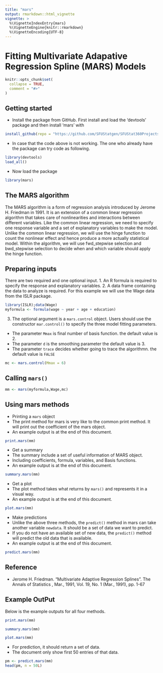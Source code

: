 ```yaml
---
title: "mars"
output: rmarkdown::html_vignette
vignette: >
  %\VignetteIndexEntry{mars}
  %\VignetteEngine{knitr::rmarkdown}
  %\VignetteEncoding{UTF-8}
---
```


# Fitting Multivariate Adapative Regression Spline (MARS) Models

```r
knitr::opts_chunk$set(
  collapse = TRUE,
  comment = "#>"
)
```

## Getting started

* Install the package from GitHub. First install and load the 'devtools' package and then install 'mars' with
```r
install_github(repo = "https://github.com/SFUStatgen/SFUStat360Projects",subdir = "Projects/Project13/mars")
```

* In case that the code above is not working. The one who already have the package can try code as following.
```r
library(devtools)
load_all()
```

* Now load the package
```r
library(mars)
```


## The MARS algorithm

The MARS algorithm is a form of regression analysis introduced by Jerome H. Friedman in 1991. It is an extension of a common linear regression algorithm that takes care of nonlinearities and interactions between different variables.
Like the common linear regression, we need to specify one response variable and a set of explanatory variables to make the model.
Unlike the common linear regression, we will use the hinge function to count the nonlinear effect and hence produce a more actually statistical model.
Within the algorithm, we will use fwd_stepwise selection and bwd_stepwise selection to decide when and which variable should apply the hinge function.

## Preparing inputs

There are two required and one optional input.
1. An R formula is required to specify the response and explanatory variables.
2. A data frame containing the data to analyze is required. For this example we will use the Wage data from the ISLR package.
```r
library(ISLR);data(Wage)
myformula <- formula(wage ~ year + age + education)
```
3. The optional argument is a `mars.control` object. Users should use the constructor `mar.control()` to specify the three model fitting parameters.
 * The parameter `Mmax` is final number of basis function. the default value is 2.
 * The parameter `d` is the smoothing parameter the default value is 3.
 * The parameter `trace` decides whether going to trace the algorithmn. the default value is `FALSE`
```r
mc <- mars.control(Mmax = 6)
```
 
## Calling `mars()`
```r
mm <- mars(myformula,Wage,mc)
```

## Using mars methods
 * Printing a `mars` object
 * The print method for mars is very like to the common print method. It will print out the coefficient of the mars object.
 * An example output is at the end of this document.
```r
print.mars(mm)
```
 * Get a summary
 * The summary include a set of useful information of MARS object.
 * Including coefficients, formula, variables, and Basis functions.
 * An example output is at the end of this document.
```r
summary.mars(mm)
```
 * Get a plot
 * The plot method takes what returns by `mars()` and represents it in a visual way.
 * An example output is at the end of this document.
```r
plot.mars(mm)
```
 * Make predictions
 * Unlike the above three methods, the `predict()` method in mars can take another variable `newdata`. It should be a set of data we want to predict.
 * If you do not have an available set of new data, the `predict()` method will predict the old data that is available. 
 * An example output is at the end of this document.
```r
predict.mars(mm)
```
 
 
## Reference
 * Jerome H. Friedman. "Multivariate Adaptive Regression Splines". The Annals of Statistics , Mar., 1991, Vol. 19, No. 1 (Mar., 1991), pp. 1-67


## Example OutPut
Below is the example outputs for all four methods.
```r
print.mars(mm)
```

```r
summary.mars(mm)
```

```r
plot.mars(mm)
```

* For prediction, it should return a set of data.
* The document only show first 50 entries of that data.
```r
pm <- predict.mars(mm)
head(pm, n = 50L)
```




